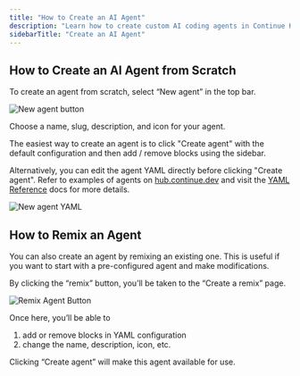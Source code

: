 ```yaml
---
title: "How to Create an AI Agent"
description: "Learn how to create custom AI coding agents in Continue Hub by remixing existing agents or building new ones from scratch with reusable blocks and YAML configuration."
sidebarTitle: "Create an AI Agent"
---
```


## How to Create an AI Agent from Scratch

To create an agent from scratch, select “New agent” in the top bar.

![New agent button](/images/hub/assistants/images/assistant-new-button-16070e2cff9ce25ec9ebfeecb0e2f2b5.png)

Choose a name, slug, description, and icon for your agent.

The easiest way to create an agent is to click "Create agent" with the default configuration and then add / remove blocks using the sidebar.

Alternatively, you can edit the agent YAML directly before clicking "Create agent". Refer to examples of agents on [hub.continue.dev](https://hub.continue.dev) and visit the [YAML Reference](/reference#complete-yaml-config-example) docs for more details.

![New agent YAML](/images/hub/assistants/images/assistant-create-yaml-a991e5a81506f1c3ba611a664a50734c.png)

## How to Remix an Agent

You can also create an agent by remixing an existing one. This is useful if you want to start with a pre-configured agent and make modifications.

By clicking the “remix” button, you’ll be taken to the “Create a remix” page.

![Remix Agent Button](/images/hub/assistants/images/assistant-remix-button-728ececa73983140eeab42e33cc3903b.png)

Once here, you’ll be able to

1. add or remove blocks in YAML configuration
2. change the name, description, icon, etc.

Clicking “Create agent” will make this agent available for use.
